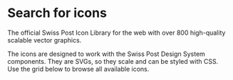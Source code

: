 
<Meta of={SearchIcons} />

# Search for icons

<div className="lead">
  The official Swiss Post Icon Library for the web with over 800 high-quality scalable vector
  graphics.
</div>

The icons are designed to work with the Swiss Post Design System components. They are SVGs, so they scale and can be styled with CSS.<br/>
Use the grid below to browse all available icons.

<Search />
